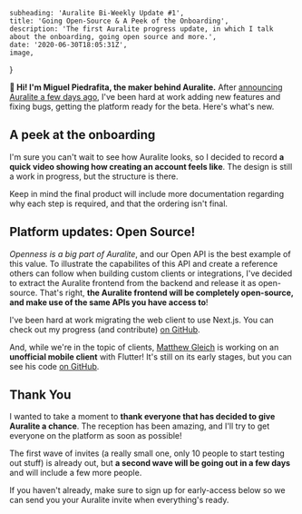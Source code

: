 
    subheading: 'Auralite Bi-Weekly Update #1',
    title: 'Going Open-Source & A Peek of the Onboarding',
    description: 'The first Auralite progress update, in which I talk about the onboarding, going open source and more.',
    date: '2020-06-30T18:05:31Z',
    image,
}

**👋 Hi! I'm Miguel Piedrafita, the maker behind Auralite.** After [announcing Auralite a few days ago](https://twitter.com/m1guelpf/status/1275815147248979968), I've been hard at work adding new features and fixing bugs, getting the platform ready for the beta. Here's what's new.

## A peek at the onboarding

I'm sure you can't wait to see how Auralite looks, so I decided to record **a quick video showing how creating an account feels like**. The design is still a work in progress, but the structure is there.

<YouTube id="89gRl_8wSzQ" />

Keep in mind the final product will include more documentation regarding why each step is required, and that the ordering isn't final.

## Platform updates: Open Source!

*Openness is a big part of Auralite*, and our Open API is the best example of this value. To illustrate the capabilites of this API and create a reference others can follow when building custom clients or integrations, I've decided to extract the Auralite frontend from the backend and release it as open-source. That's right, **the Auralite frontend will be completely open-source, and make use of the same APIs you have access to**!

I've been hard at work migrating the web client to use Next.js. You can check out my progress (and contribute) [on GitHub](https://github.com/auralite/web).

And, while we're in the topic of clients, [Matthew Gleich](https://twitter.com/MattGleich) is working on an **unofficial mobile client** with Flutter! It's still on its early stages, but you can see his code [on GitHub](https://github.com/Matt-Gleich/auralite-mobile/).

## Thank You

I wanted to take a moment to **thank everyone that has decided to give Auralite a chance**. The reception has been amazing, and I'll try to get everyone on the platform as soon as possible!

The first wave of invites (a really small one, only 10 people to start testing out stuff) is already out, but **a second wave will be going out in a few days** and will include a few more people.

If you haven't already, make sure to sign up for early-access below so we can send you your Auralite invite when everything's ready.